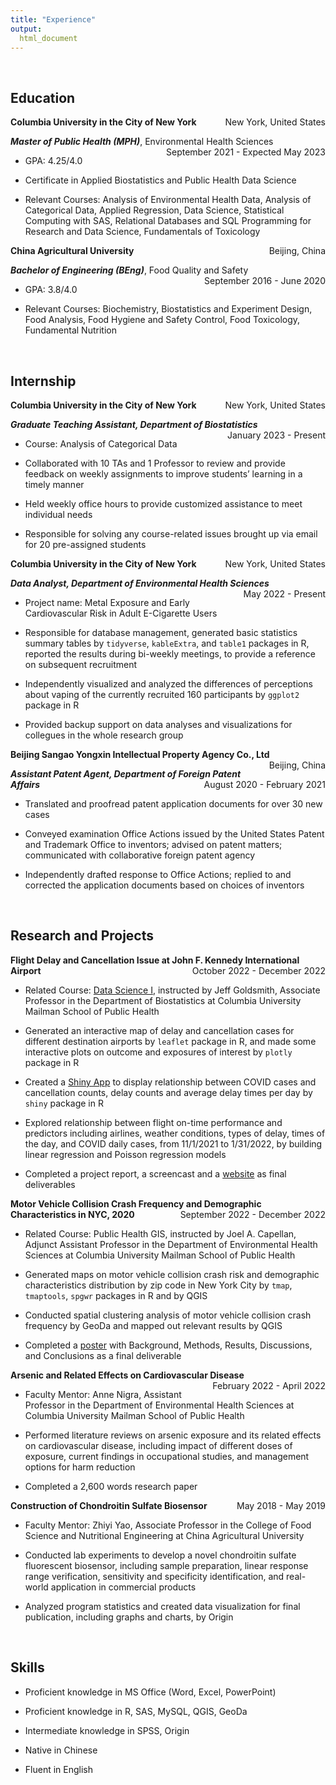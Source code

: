 ```yaml
---
title: "Experience"
output: 
  html_document
---
```


<br>

## Education

<p style="text-align:left;">
    **Columbia University in the City of New York**
    <span style="float:right;">
    New York, United States
    </span>
</p>

<p style="text-align:left;">
    **_Master of Public Health (MPH)_**, Environmental Health Sciences
    <span style="float:right;">
    September 2021 - Expected May 2023
    </span>
</p>

*   GPA: 4.25/4.0

*   Certificate in Applied Biostatistics and Public Health Data Science

*   Relevant Courses: Analysis of Environmental Health Data, Analysis of Categorical Data, Applied Regression, Data Science, Statistical Computing with SAS, Relational Databases and SQL Programming for Research and Data Science, Fundamentals of Toxicology

<p style="text-align:left;">
    **China Agricultural University**
    <span style="float:right;">
    Beijing, China
    </span>
</p>

<p style="text-align:left;">
    **_Bachelor of Engineering (BEng)_**, Food Quality and Safety
    <span style="float:right;">
    September 2016 - June 2020
    </span>
</p>

*   GPA: 3.8/4.0

*   Relevant Courses: Biochemistry, Biostatistics and Experiment Design, Food Analysis, Food Hygiene and Safety Control, Food Toxicology, Fundamental Nutrition

<br>

## Internship

<p style="text-align:left;">
    **Columbia University in the City of New York**
    <span style="float:right;">
    New York, United States
    </span>
</p>

<p style="text-align:left;">
    **_Graduate Teaching Assistant, Department of Biostatistics_**
    <span style="float:right;">
    January 2023 - Present
    </span>
</p>

*   Course: Analysis of Categorical Data

*   Collaborated with 10 TAs and 1 Professor to review and provide feedback on weekly assignments to improve students' learning in a timely manner

*   Held weekly office hours to provide customized assistance to meet individual needs   

*   Responsible for solving any course-related issues brought up via email for 20 pre-assigned students   

<p style="text-align:left;">
    **Columbia University in the City of New York**
    <span style="float:right;">
    New York, United States
    </span>
</p>

<p style="text-align:left;">
    **_Data Analyst, Department of Environmental Health Sciences_**
    <span style="float:right;">
    May 2022 - Present
    </span>
</p>

*   Project name: Metal Exposure and Early Cardiovascular Risk in Adult E-Cigarette Users

*   Responsible for database management, generated basic statistics summary tables by `tidyverse`, `kableExtra`, and `table1` packages in R, reported the results during bi-weekly meetings, to provide a reference on subsequent recruitment

*   Independently visualized and analyzed the differences of perceptions about vaping of the currently recruited 160 participants by `ggplot2` package in R

*   Provided backup support on data analyses and visualizations for collegues in the whole research group  

<p style="text-align:left;">
    **Beijing Sangao Yongxin Intellectual Property Agency Co., Ltd**
    <span style="float:right;">
    Beijing, China
    </span>
</p>

<p style="text-align:left;">
    **_Assistant Patent Agent, Department of Foreign Patent Affairs_**
    <span style="float:right;">
    August 2020 - February 2021
    </span>
</p>

*   Translated and proofread patent application documents for over 30 new cases

*   Conveyed examination Office Actions issued by the United States Patent and Trademark Office to inventors; advised on patent matters; communicated with collaborative foreign patent agency

*   Independently drafted response to Office Actions; replied to and corrected the application documents based on choices of inventors

<br>

## Research and Projects

<p style="text-align:left;">
    **Flight Delay and Cancellation Issue at John F. Kennedy International Airport**
    <span style="float:right;">
    October 2022 - December 2022
    </span>
</p>

*   Related Course: [Data Science I](https://p8105.com/), instructed by Jeff Goldsmith, Associate Professor in the Department of Biostatistics at Columbia University Mailman School of Public Health

*   Generated an interactive map of delay and cancellation cases for different destination airports by `leaflet` package in R, and made some interactive plots on outcome and exposures of interest by `plotly` package in R

*   Created a [Shiny App](https://sn2ylh-siyue-gao.shinyapps.io/delay_cancelation/) to display relationship between COVID cases and cancellation counts, delay counts and average delay times per day by `shiny` package in R

*   Explored relationship between flight on-time performance and predictors including airlines, weather conditions, types of delay, times of the day, and COVID daily cases, from 11/1/2021 to 1/31/2022, by building linear regression and Poisson regression models

*   Completed a project report, a screencast and a [website](https://yingchenx.github.io/final_project_jfk_delay/) as final deliverables

<p style="text-align:left;">
    **Motor Vehicle Collision Crash Frequency and Demographic Characteristics in NYC, 2020**
    <span style="float:right;">
    September 2022 - December 2022
    </span>
</p>

*   Related Course: Public Health GIS, instructed by Joel A. Capellan, Adjunct Assistant Professor in the Department of Environmental Health Sciences at Columbia University Mailman School of Public Health

*   Generated maps on motor vehicle collision crash risk and demographic characteristics distribution by zip code in New York City by `tmap`, `tmaptools`, `spgwr` packages in R and by QGIS

*   Conducted spatial clustering analysis of motor vehicle collision crash frequency by GeoDa and mapped out relevant results by QGIS

*   Completed a [poster](gis_project.html) with Background, Methods, Results, Discussions, and Conclusions as a final deliverable

<p style="text-align:left;">
    **Arsenic and Related Effects on Cardiovascular Disease**
    <span style="float:right;">
    February 2022 - April 2022
    </span>
</p>

*   Faculty Mentor: Anne Nigra, Assistant Professor in the Department of Environmental Health Sciences at Columbia University Mailman School of Public Health

*   Performed literature reviews on arsenic exposure and its related effects on cardiovascular disease, including impact of different doses of exposure, current findings in occupational studies, and management options for harm reduction

*   Completed a 2,600 words research paper

<p style="text-align:left;">
    **Construction of Chondroitin Sulfate Biosensor**
    <span style="float:right;">
    May 2018 - May 2019
    </span>
</p>

*   Faculty Mentor: Zhiyi Yao, Associate Professor in the College of Food Science and Nutritional Engineering at China Agricultural University

*   Conducted lab experiments to develop a novel chondroitin sulfate fluorescent biosensor, including sample preparation, linear response range verification, sensitivity and specificity identification, and real-world application in commercial products

*   Analyzed program statistics and created data visualization for final publication, including graphs and charts, by Origin

<br>

## Skills

*   Proficient knowledge in MS Office (Word, Excel, PowerPoint)

*   Proficient knowledge in R, SAS, MySQL, QGIS, GeoDa

*   Intermediate knowledge in SPSS, Origin

*   Native in Chinese

*   Fluent in English
